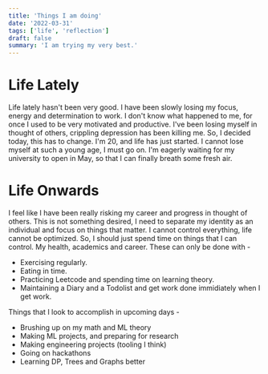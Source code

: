 ```yaml
---
title: 'Things I am doing'
date: '2022-03-31'
tags: ['life', 'reflection']
draft: false
summary: 'I am trying my very best.'
---
```


# Life Lately

Life lately hasn't been very good. I have been slowly losing my focus, energy and determination to work. I don't know what happened to me,
for once I used to be very motivated and productive. I've been losing myself in thought of others, crippling depression has been killing me.
So, I decided today, this has to change. I'm 20, and life has just started. I cannot lose myself at such a young age, I must go on. I'm eagerly
waiting for my university to open in May, so that I can finally breath some fresh air.

# Life Onwards

I feel like I have been really risking my career and progress in thought of others. This is not something desired, I need to separate my
identity as an individual and focus on things that matter. I cannot control everything, life cannot be optimized. So, I should just spend
time on things that I can control. My health, academics and career. These can only be done with -

- Exercising regularly.
- Eating in time.
- Practicing Leetcode and spending time on learning theory.
- Maintaining a Diary and a Todolist and get work done immidiately when I get work.

Things that I look to accomplish in upcoming days -

- Brushing up on my math and ML theory
- Making ML projects, and preparing for research
- Making engineering projects (tooling I think)
- Going on hackathons
- Learning DP, Trees and Graphs better
